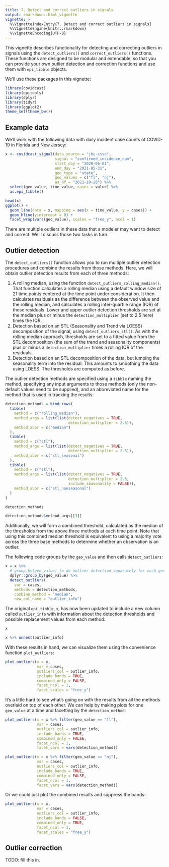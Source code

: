 ```yaml
---
title: 7. Detect and correct outliers in signals
output: rmarkdown::html_vignette
vignette: >
  %\VignetteIndexEntry{7. Detect and correct outliers in signals}
  %\VignetteEngine{knitr::rmarkdown}
  %\VignetteEncoding{UTF-8}
---
```


This vignette describes functionality for detecting and correcting outliers in
signals using the `detect_outliers()` and `correct_outliers()` functions.
These functions are designed to be modular and extendable, so that you can
provide your own outlier detection and correction functions and use them with
`epi_tibble` objects.

We'll use these packages in this vignette:

```r
library(covidcast)
library(epitools)
library(dplyr)
library(tidyr)
library(ggplot2)
theme_set(theme_bw())
```

## Example data

We'll work with the following data with daily incident case counts of COVID-19 in Florida and New Jersey:

```r
x <- covidcast_signal(data_source = "jhu-csse",
                      signal = "confirmed_incidence_num",
                      start_day = "2020-06-01",
                      end_day = "2021-05-31",
                      geo_type = "state",
                      geo_values = c("fl", "nj"),
                      as_of = "2021-10-28") %>%
  select(geo_value, time_value, cases = value) %>%
  as.epi_tibble()

head(x)
ggplot() +
  geom_line(data = x, mapping = aes(x = time_value, y = cases)) +
  geom_hline(yintercept = 0) +
  facet_wrap(vars(geo_value), scales = "free_y", ncol = 1)
```

There are multiple outliers in these data that a modeler may want to detect and
correct. We'll discuss those two tasks in turn.

## Outlier detection

The `detect_outliers()` function allows you to run multiple outlier detection 
procedures and combine the results from those methods. Here, we will
obtain outlier detection results from each of three methods:

1. A rolling median, using the function `detect_outliers_rolling_median()`.
  That function calculates a rolling median using a default window size
  of 21 time points centered at the time point under consideration. It
  then calculates residuals as the difference between the observed value
  and the rolling median, and calculates a rolling inter-quartile range (IQR)
  of those residuals. Lower and upper outlier detection thresholds are set at
  the median plus or minus the `detection_multiplier` (set to 2.5 here)
  times the IQR.
2. Detection based on an STL (Seasonality and Trend via LOESS) decomposition of
  the signal, using `detect_outliers_stl()`. As with the rolling median approach,
  thresholds are set to a fitted value from the STL decomposition (the sum of
  the trend and seasonality components) plus or minus a `detection_multiplier`
  times a rolling IQR of the residuals.
3. Detection based on an STL decomposition of the data, but lumping the
  seasonality term into the residual. This amounts to smoothing the data using
  LOESS. The thresholds are computed as before.

The outlier detection methods are specified using a `tibble` naming the method,
specifying any input arguments to those methods (only the non-default values
need to be supplied), and an abbreviated name for the method that is used in
tracking the results:

```r
detection_methods = bind_rows(
  tibble(
    method = c("rolling_median"),
    method_args = list(list(detect_negatives = TRUE,
                            detection_multiplier = 2.5)),
    method_abbr = c("median")
  ),
  tibble(
    method = c("stl"),
    method_args = list(list(detect_negatives = TRUE,
                            detection_multiplier = 2.5)),
    method_abbr = c("stl_seasonal")
  ),
  tibble(
    method = c("stl"),
    method_args = list(list(detect_negatives = TRUE,
                            detection_multiplier = 2.5,
                            include_seasonality = FALSE)),
    method_abbr = c("stl_nonseasonal")
  )
)

detection_methods
```

```r
detection_methods$method_args[[3]]
```

Additionally, we will form a combined threshold, calculated as the median of the
thresholds from the above three methods at each time point. Note that using
this combined median threshold is equivalent to using a majority vote across
the three base methods to determine whether an observation is an outlier.

The following code groups by the `geo_value` and then calls `detect_outliers`:
```r
x = x %>%
  # group_by(geo_value) to do outlier detection separately for each geo_value
  dplyr::group_by(geo_value) %>%
  detect_outliers(
    var = cases,
    methods = detection_methods,
    combine_method = "median",
    new_col_name = "outlier_info")
```

The original `epi_tibble`, `x`, has now been updated to include a new column
called `outlier_info` with information about the detection thresholds and
possible replacement values from each method:

```r
x
```

```r
x %>% unnest(outlier_info)
```

With these results in hand, we can visualize them using the convenience function
`plot_outliers`:

```r
plot_outliers(x = x,
              var = cases,
              outliers_col = outlier_info,
              include_bands = TRUE,
              combined_only = FALSE,
              facet_ncol = 1,
              facet_scales = "free_y")
```

It's a little hard to see what's going on with the results from all the methods
overlaid on top of each other. We can help by making plots for one `geo_value`
at a time and facetting by the `detection_method`:

```r
plot_outliers(x = x %>% filter(geo_value == "fl"),
              var = cases,
              outliers_col = outlier_info,
              include_bands = TRUE,
              combined_only = FALSE,
              facet_ncol = 1,
              facet_vars = vars(detection_method))
```

```r
plot_outliers(x = x %>% filter(geo_value == "nj"),
              var = cases,
              outliers_col = outlier_info,
              include_bands = TRUE,
              combined_only = FALSE,
              facet_ncol = 1,
              facet_vars = vars(detection_method))
```

Or we could just plot the combined results and suppress the bands:

```r
plot_outliers(x = x,
              var = cases,
              outliers_col = outlier_info,
              include_bands = FALSE,
              combined_only = TRUE,
              facet_ncol = 1,
              facet_scales = "free_y")
```


## Outlier correction

TODO: fill this in.
